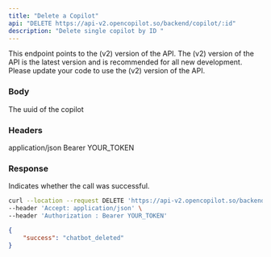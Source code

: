 ```yaml
---
title: "Delete a Copilot"
api: "DELETE https://api-v2.opencopilot.so/backend/copilot/:id"
description: "Delete single copilot by ID "
---
```


<Warning>
This endpoint points to the (v2) version of the API. The (v2) version of the API is the latest version and is recommended for all new development. Please update your code to use the (v2) version of the API.
</Warning>



### Body

<ParamField path="id" type="string">
  The uuid of the copilot
</ParamField>

### Headers

<ParamField path="header" name="Accept" type="string">
  application/json
</ParamField>

<ParamField path="header" name="Authorization" type="string">
  Bearer YOUR_TOKEN
</ParamField>

### Response

<ResponseField name="success" type="string">
  Indicates whether the call was successful.
</ResponseField>

<RequestExample>

```bash Example Request
curl --location --request DELETE 'https://api-v2.opencopilot.so/backend/copilot/:id' \
--header 'Accept: application/json' \
--header 'Authorization : Bearer YOUR_TOKEN'
```

</RequestExample>

<ResponseExample>

```json Response
{
    "success": "chatbot_deleted"
}
```

</ResponseExample>
